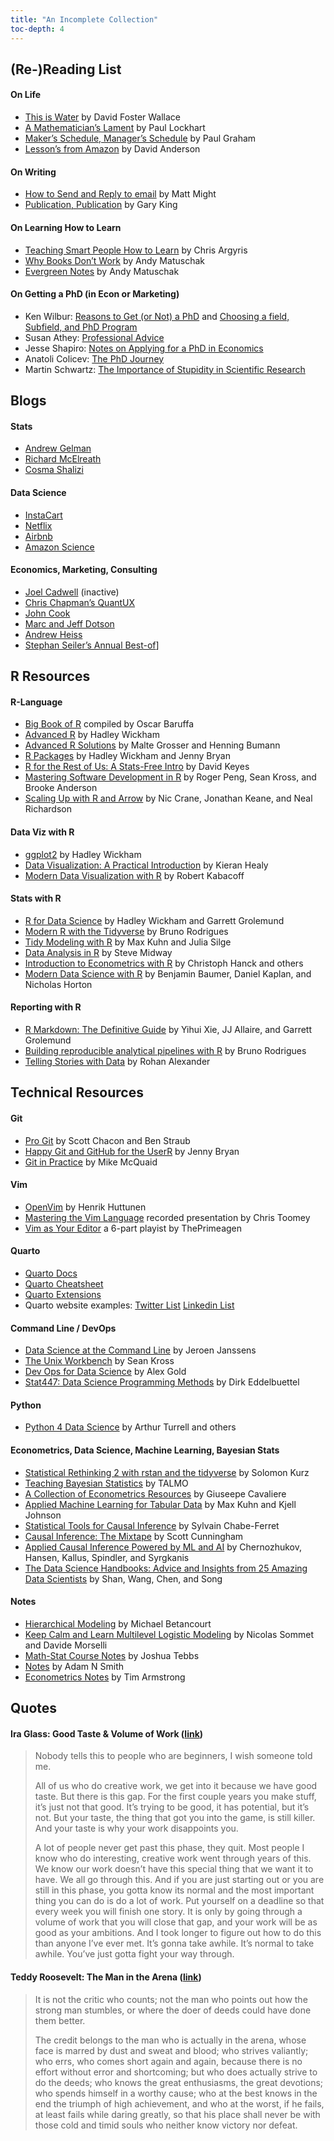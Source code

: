 ```yaml
---
title: "An Incomplete Collection"
toc-depth: 4
---
```




## (Re-)Reading List

#### On Life

 - [This is Water](https://web.ics.purdue.edu/~drkelly/DFWKenyonAddress2005.pdf) by David Foster Wallace
 - [A Mathematician's Lament](http://worrydream.com/refs/Lockhart-MathematiciansLament.pdf) by Paul Lockhart
 - [Maker's Schedule, Manager's Schedule](https://www.paulgraham.com/makersschedule.html) by Paul Graham
 - [Lesson's from Amazon](https://www.linkedin.com/posts/scarletink_12-things-i-learned-in-big-tech-activity-7032114623050891264-liMq) by David Anderson

#### On Writing

 - [How to Send and Reply to email](https://matt.might.net/articles/how-to-email/) by Matt Might
 - [Publication, Publication](https://gking.harvard.edu/sites/scholar.harvard.edu/files/gking/files/paperspub.pdf) by Gary King

#### On Learning How to Learn

 - [Teaching Smart People How to Learn](https://hbr.org/1991/05/teaching-smart-people-how-to-learn) by Chris Argyris
 - [Why Books Don't Work](https://andymatuschak.org/books/) by Andy Matuschak
 - [Evergreen Notes](https://notes.andymatuschak.org/About_these_notes?stackedNotes=z5E5QawiXCMbtNtupvxeoEX) by Andy Matuschak

#### On Getting a PhD (in Econ or Marketing)

 - Ken Wilbur: [Reasons to Get (or Not) a PhD](https://kennethcwilbur.github.io/website//#:~:text=Reasons%20to%20get%20or%20not%20get%20a%20Ph.D.) and [Choosing a field, Subfield, and PhD Program](https://kennethcwilbur.github.io/website//#:~:text=Choosing%20a%20field%2C%20subfield%20and%20Ph.D.%20program)
 - Susan Athey: [Professional Advice](https://gsb-faculty.stanford.edu/susan-athey/professional-advice/)
 - Jesse Shapiro: [Notes on Applying for a PhD in Economics](https://scholar.harvard.edu/files/shapiro/files/phdnotes.pdf)
 - Anatoli Colicev: [The PhD Journey](https://drive.google.com/file/d/1G9VsH4hbBhrtrJ7Cp4XsxuXLKuSFRjcn/view)
 - Martin Schwartz: [The Importance of Stupidity in Scientific Research](https://web.stanford.edu/~fukamit/schwartz-2008.pdf)




## Blogs

#### Stats

 - [Andrew Gelman](https://statmodeling.stat.columbia.edu/)
 - [Richard McElreath](https://elevanth.org/)
 - [Cosma Shalizi](https://www.stat.cmu.edu/~cshalizi/)

#### Data Science

 - [InstaCart](https://tech.instacart.com/)
 - [Netflix](https://netflixtechblog.com/)
 - [Airbnb](https://medium.com/airbnb-engineering)
 - [Amazon Science](https://www.amazon.science/)

#### Economics, Marketing, Consulting

 - [Joel Cadwell](https://joelcadwell.blogspot.com/) (inactive)
 - [Chris Chapman's QuantUX](https://quantuxblog.com/)
 - [John Cook](https://www.johndcook.com/blog/)
 - [Marc and Jeff Dotson](https://occasionaldivergences.com/)
 - [Andrew Heiss](https://www.andrewheiss.com/blog/)
 - [Stephan Seiler's Annual Best-of](https://www.seilerstephan.com/blog)]




## R Resources

#### R-Language

 - [Big Book of R](https://www.bigbookofr.com/) compiled by Oscar Baruffa
 - [Advanced R](https://adv-r.hadley.nz/) by Hadley Wickham
 - [Advanced R Solutions](https://advanced-r-solutions.rbind.io/) by Malte Grosser and Henning Bumann
 - [R Packages](https://r-pkgs.org/) by Hadley Wickham and Jenny Bryan
 - [R for the Rest of Us: A Stats-Free Intro](https://book.rfortherestofus.com/) by David Keyes
 - [Mastering Software Development in R](https://leanpub.com/msdr) by Roger Peng, Sean Kross, and Brooke Anderson
 - [Scaling Up with R and Arrow](https://arrowrbook.com/) by Nic Crane, Jonathan Keane, and Neal Richardson

#### Data Viz with R

 - [ggplot2](https://ggplot2-book.org/) by Hadley Wickham
 - [Data Visualization: A Practical Introduction](https://socviz.co/) by Kieran Healy
 - [Modern Data Visualization with R](https://rkabacoff.github.io/datavis/) by Robert Kabacoff

#### Stats with R 

 - [R for Data Science](https://r4ds.hadley.nz/) by Hadley Wickham and Garrett Grolemund
 - [Modern R with the Tidyverse](https://modern-rstats.eu/) by Bruno Rodrigues
 - [Tidy Modeling with R](https://www.tmwr.org/) by Max Kuhn and Julia Silge
 - [Data Analysis in R](https://bookdown.org/steve_midway/DAR/) by Steve Midway
 - [Introduction to Econometrics with R](https://www.econometrics-with-r.org/index.html) by Christoph Hanck and others
 - [Modern Data Science with R](https://mdsr-book.github.io/mdsr2e/) by Benjamin Baumer, Daniel Kaplan, and Nicholas Horton

#### Reporting with R

 - [R Markdown: The Definitive Guide](https://bookdown.org/yihui/rmarkdown/) by Yihui Xie, JJ Allaire, and Garrett Grolemund
 - [Building reproducible analytical pipelines with R](https://raps-with-r.dev/) by Bruno Rodrigues
 - [Telling Stories with Data](https://tellingstorieswithdata.com/) by Rohan Alexander

 


## Technical Resources

#### Git 

 - [Pro Git](https://git-scm.com/book/en/v2) by Scott Chacon and Ben Straub
 - [Happy Git and GitHub for the UserR](https://happygitwithr.com/) by Jenny Bryan
 - [Git in Practice](https://www.manning.com/books/git-in-practice) by Mike McQuaid

#### Vim 

 - [OpenVim](https://www.openvim.com/) by Henrik Huttunen
 - [Mastering the Vim Language](https://www.youtube.com/watch?v=wlR5gYd6um0) recorded presentation by Chris Toomey
 - [Vim as Your Editor](https://www.youtube.com/watch?v=X6AR2RMB5tE&list=PLm323Lc7iSW_wuxqmKx_xxNtJC_hJbQ7R) a 6-part playist by ThePrimeagen

#### Quarto

 - [Quarto Docs](https://quarto.org/)
 - [Quarto Cheatsheet](https://rstudio.github.io/cheatsheets/html/quarto.html)
 - [Quarto Extensions](https://m.canouil.dev/quarto-extensions/)
 - Quarto website examples: [Twitter List](https://x.com/NeuroKaiii/status/1644854726498963456) [Linkedin List](https://www.linkedin.com/feed/update/urn:li:activity:7197152805483102208/)

#### Command Line / DevOps

 - [Data Science at the Command Line](https://jeroenjanssens.com/dsatcl/) by Jeroen Janssens
 - [The Unix Workbench](https://seankross.com/the-unix-workbench/) by Sean Kross
 - [Dev Ops for Data Science](https://do4ds.com) by Alex Gold
 - [Stat447: Data Science Programming Methods](https://stat447.com/) by Dirk Eddelbuettel 

#### Python

 - [Python 4 Data Science](https://aeturrell.github.io/python4DS/welcome.html#) by Arthur Turrell and others

#### Econometrics, Data Science, Machine Learning, Bayesian Stats

 - [Statistical Rethinking 2 with rstan and the tidyverse](https://solomon.quarto.pub/sr2rstan/) by Solomon Kurz
 - [Teaching Bayesian Statistics](http://talmo.uk/2024/teachingbayesian.html) by TALMO
 - [A Collection of Econometrics Resources](https://giuseppecavaliere.wixsite.com/giuseppe/econometrics-lecture-notes-and-books) by Giuseepe Cavaliere
 - [Applied Machine Learning for Tabular Data](https://aml4td.org/) by Max Kuhn and Kjell Johnson
 - [Statistical Tools for Causal Inference](https://chabefer.github.io/STCI/index.html) by Sylvain Chabe-Ferret
 - [Causal Inference: The Mixtape](https://mixtape.scunning.com/) by Scott Cunningham
 - [Applied Causal Inference Powered by ML and AI](https://causalml-book.org/) by Chernozhukov, Hansen, Kallus, Spindler, and Syrgkanis
 - [The Data Science Handbooks: Advice and Insights from 25 Amazing Data Scientists](https://www.thedatasciencehandbook.com/) by Shan, Wang, Chen, and Song

#### Notes

 - [Hierarchical Modeling](https://betanalpha.github.io/assets/case_studies/hierarchical_modeling.html) by Michael Betancourt
 - [Keep Calm and Learn Multilevel Logistic Modeling](https://rips-irsp.com/articles/10.5334/irsp.90#ill-show-you-a-three-step-simplified-procedure-for-multilevel-logistic-regression) by Nicolas Sommet and Davide Morselli
 - [Math-Stat Course Notes](https://people.stat.sc.edu/Tebbs/) by Joshua Tebbs
 - [Notes](https://www.adamnsmith.com/notes.html) by Adam N Smith
 - [Econometrics Notes](https://tbarmstr.github.io/teaching.html) by Tim Armstrong

<!--  

#### Demand Estimation

 - Berry (1994) Estimating Discrete Choice Models of Product Differentiation [[link](https://www.jstor.org/stable/2555829)]
 - Nevo (2000) A Practitioner’s Guide to Estimation of Random-Coefcients Logit Models of Demand [[link](https://bpb-us-w2.wpmucdn.com/web.sas.upenn.edu/dist/3/499/files/2018/09/RAs_guide-1cnwy2p.pdf)]
 - Chintagunta & Nair (2011) Discrete Choice Models of Consumer Demand in Marketing [[link](https://pubsonline.informs.org/doi/10.1287/mksc.1110.0674)]
 - Berry and Haile (2021) Foundations of Demand Estimation [[link](https://www.sciencedirect.com/science/article/abs/pii/S1573448X21000017)]
 - Gandhi & Nevo (2021) Empirical Models of Demand and Supply in Differentiated Products Industries [[link](https://www.sciencedirect.com/science/article/abs/pii/S1573448X21000029)]
 - Ursu, Seiler, & Honka (Draft) The Sequential Search Model: A Framework for Empirical Research [[link](https://papers.ssrn.com/sol3/papers.cfm?abstract_id=4357557)]
 
#### Causal Inference

 - Rossi (2014) Even the Rich Can Make Themselves Poor: A Critical Examination of IV Methods in Marketing Applications [[link](https://pubsonline.informs.org/doi/10.1287/mksc.2014.0860)]
 - Angrist (2022) Empirical Strategies in Economics: Illuminating the Path From Cause to Effect [[link](https://onlinelibrary.wiley.com/doi/abs/10.3982/ECTA20640)]
 - Heckman and Pinto (Draft) Causality and Econometrics [[link](https://www.nber.org/papers/w29787)]

-->



## Quotes


#### Ira Glass: Good Taste & Volume of Work ([link](https://www.youtube.com/watch?v=X2wLP0izeJE))

> Nobody tells this to people who are beginners, I wish someone told me. 
>
> All of us who do creative work, we get into it because we have good taste. But there is this gap. For the first couple years you make stuff, it’s just not that good. It’s trying to be good, it has potential, but it’s not. But your taste, the thing that got you into the game, is still killer. And your taste is why your work disappoints you. 
>
> A lot of people never get past this phase, they quit. Most people I know who do interesting, creative work went through years of this. We know our work doesn’t have this special thing that we want it to have. We all go through this. And if you are just starting out or you are still in this phase, you gotta know its normal and the most important thing you can do is do a lot of work. Put yourself on a deadline so that every week you will finish one story. It is only by going through a volume of work that you will close that gap, and your work will be as good as your ambitions. And I took longer to figure out how to do this than anyone I’ve ever met. It’s gonna take awhile. It’s normal to take awhile. You’ve just gotta fight your way through.


#### Teddy Roosevelt: The Man in the Arena ([link](https://www.theodorerooseveltcenter.org/Learn-About-TR/TR-Encyclopedia/Culture-and-Society/Man-in-the-Arena.aspx))

> It is not the critic who counts; not the man who points out how the strong man stumbles, or where the doer of deeds could have done them better. 
>
> The credit belongs to the man who is actually in the arena, whose face is marred by dust and sweat and blood; who strives valiantly; who errs, who comes short again and again, because there is no effort without error and shortcoming; but who does actually strive to do the deeds; who knows the great enthusiasms, the great devotions; who spends himself in a worthy cause; who at the best knows in the end the triumph of high achievement, and who at the worst, if he fails, at least fails while daring greatly, so that his place shall never be with those cold and timid souls who neither know victory nor defeat.



